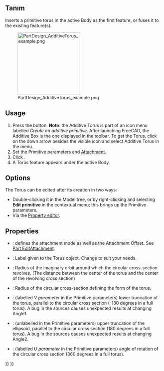 <languages/>

{{Docnav
|[[PartDesign_AdditiveEllipsoid|Additive ellipsoid]]
|[[PartDesign_AdditivePrism|Additive prism]]
|[[PartDesign_Workbench|PartDesign]]
|IconL=PartDesign_AdditiveEllipsoid.svg
|IconR=PartDesign_AdditivePrism.svg
|IconC=Workbench_PartDesign.svg
}}

{{GuiCommand
|Name=PartDesign AdditiveTorus
|MenuLocation=Part Design → Create an additive primitive → Additive Torus
|Workbenches=[[PartDesign_Workbench|PartDesign]]
|Version=0.17
|SeeAlso=[[PartDesign_CompPrimitiveAdditive|PartDesign CompPrimitiveAdditive]], [[PartDesign_SubtractiveTorus|PartDesign SubtractiveTorus]]
}}

<span id="Description"></span>
== Tanım ==

Inserts a primitive torus in the active Body as the first feature, or fuses it to the existing feature(s).

[[File:PartDesign_AdditiveTorus_example.png|200px]]

==Usage==

# Press the {{Button|[[Image:PartDesign AdditiveTorus.svg|24px]] '''Additive Torus'''}} button. '''Note''': the Additive Torus is part of an icon menu labelled ''Create an additive primitive''. After launching FreeCAD, the Additive Box is the one displayed in the toolbar. To get the Torus, click on the down arrow besides the visible icon and select Additive Torus in the menu.
# Set the Primitive parameters and [[Part_EditAttachment|Attachment]].
# Click {{Button|OK}}.
# A Torus feature appears under the active Body.

==Options==

The Torus can be edited after its creation in two ways:
* Double-clicking it in the Model tree, or by right-clicking and selecting '''Edit primitive''' in the contextual menu; this brings up the Primitive parameters.
* Via the [[Property_editor|Property editor]].

==Properties==

* {{PropertyData|Attachment}}: defines the attachment mode as well as the Attachment Offset. See [[Part_EditAttachment|Part EditAttachment]].
* {{PropertyData|Label}}: Label given to the Torus object. Change to suit your needs.
* {{PropertyData|Radius1}}: Radius of the imaginary orbit around which the circular cross-section revolves. (The distance between the center of the torus and the center of the revolving cross section)
* {{PropertyData|Radius2}}: Radius of the circular cross-section defining the form of the torus.
* {{PropertyData|Angle1}}: (labelled ''V parameter'' in the Primitive parameters) lower truncation of the torus, parallel to the circular cross section (-180 degrees in a full torus). A bug in the sources causes unexpected results at changing Angle1.
* {{PropertyData|Angle2}}: (unlabelled in the Primitive parameters) upper truncation of the ellipsoid, parallel to the circular cross section (180 degrees in a full torus). A bug in the sources causes unexpected results at changing Angle2.
* {{PropertyData|Angle3}}: (labelled ''U parameter'' in the Primitive parameters) angle of rotation of the circular cross section (360 degrees in a full torus).


{{Docnav
|[[PartDesign_AdditiveEllipsoid|Additive ellipsoid]]
|[[PartDesign_AdditivePrism|Additive prism]]
|[[PartDesign_Workbench|PartDesign]]
|IconL=PartDesign_AdditiveEllipsoid.svg
|IconR=PartDesign_AdditivePrism.svg
|IconC=Workbench_PartDesign.svg
}}

{{PartDesign_Tools_navi{{#translation:}}}}
{{Userdocnavi{{#translation:}}}}